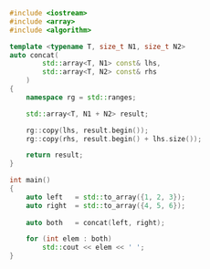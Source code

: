 ```cpp title="Concat two arrays (C++20)"
#include <iostream>
#include <array>
#include <algorithm>

template <typename T, size_t N1, size_t N2>
auto concat(
		std::array<T, N1> const& lhs,
		std::array<T, N2> const& rhs
	)
{
	namespace rg = std::ranges;

	std::array<T, N1 + N2> result;

	rg::copy(lhs, result.begin());
	rg::copy(rhs, result.begin() + lhs.size());

	return result;
}

int main()
{
	auto left	= std::to_array({1, 2, 3});
	auto right	= std::to_array({4, 5, 6});
	
	auto both	= concat(left, right);

	for (int elem : both)
		std::cout << elem << ' ';
}
```
